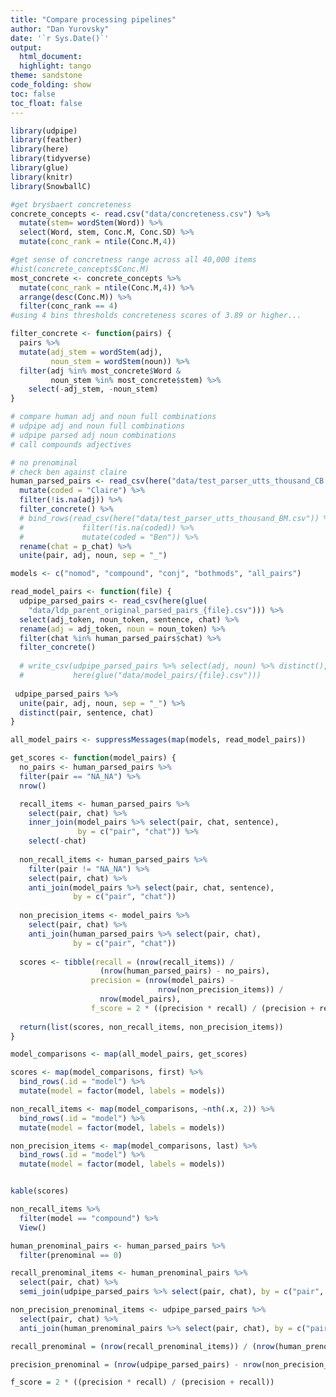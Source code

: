 ```yaml
---
title: "Compare processing pipelines"
author: "Dan Yurovsky"
date: '`r Sys.Date()`'
output:
  html_document:
  highlight: tango
theme: sandstone
code_folding: show
toc: false
toc_float: false
---
```

  
```r
library(udpipe)
library(feather)
library(here)
library(tidyverse)
library(glue)
library(knitr)
library(SnowballC)
```


```r
#get brysbaert concreteness
concrete_concepts <- read.csv("data/concreteness.csv") %>%
  mutate(stem= wordStem(Word)) %>%
  select(Word, stem, Conc.M, Conc.SD) %>%
  mutate(conc_rank = ntile(Conc.M,4))

#get sense of concretness range across all 40,000 items
#hist(concrete_concepts$Conc.M)
most_concrete <- concrete_concepts %>%
  mutate(conc_rank = ntile(Conc.M,4)) %>%
  arrange(desc(Conc.M)) %>%
  filter(conc_rank == 4)
#using 4 bins thresholds concreteness scores of 3.89 or higher...
```


```r
filter_concrete <- function(pairs) {
  pairs %>%
  mutate(adj_stem = wordStem(adj),
         noun_stem = wordStem(noun)) %>%
  filter(adj %in% most_concrete$Word &
         noun_stem %in% most_concrete$stem) %>%
    select(-adj_stem, -noun_stem)
}
```

```r
# compare human adj and noun full combinations
# udpipe adj and noun full combinations
# udpipe parsed adj noun combinations
# call compounds adjectives

# no prenominal
# check ben against claire
human_parsed_pairs <- read_csv(here("data/test_parser_utts_thousand_CB.csv")) %>%
  mutate(coded = "Claire") %>%
  filter(!is.na(adj)) %>%
  filter_concrete() %>%
  # bind_rows(read_csv(here("data/test_parser_utts_thousand_BM.csv")) %>%
  #             filter(!is.na(coded)) %>%
  #             mutate(coded = "Ben")) %>%
  rename(chat = p_chat) %>%
  unite(pair, adj, noun, sep = "_") 

models <- c("nomod", "compound", "conj", "bothmods", "all_pairs")

read_model_pairs <- function(file) {
  udpipe_parsed_pairs <- read_csv(here(glue(
    "data/ldp_parent_original_parsed_pairs_{file}.csv"))) %>%
  select(adj_token, noun_token, sentence, chat) %>%
  rename(adj = adj_token, noun = noun_token) %>%
  filter(chat %in% human_parsed_pairs$chat) %>%
  filter_concrete() 
  
  # write_csv(udpipe_parsed_pairs %>% select(adj, noun) %>% distinct(), 
  #           here(glue("data/model_pairs/{file}.csv")))
  
 udpipe_parsed_pairs %>%
  unite(pair, adj, noun, sep = "_") %>%
  distinct(pair, sentence, chat)
}

all_model_pairs <- suppressMessages(map(models, read_model_pairs))
```

```r
get_scores <- function(model_pairs) {
  no_pairs <- human_parsed_pairs %>% 
  filter(pair == "NA_NA") %>%
  nrow()

  recall_items <- human_parsed_pairs %>%
    select(pair, chat) %>%
    inner_join(model_pairs %>% select(pair, chat, sentence), 
               by = c("pair", "chat")) %>%
    select(-chat)
  
  non_recall_items <- human_parsed_pairs %>%
    filter(pair != "NA_NA") %>%
    select(pair, chat) %>%
    anti_join(model_pairs %>% select(pair, chat, sentence), 
              by = c("pair", "chat")) 
  
  non_precision_items <- model_pairs %>%
    select(pair, chat) %>%
    anti_join(human_parsed_pairs %>% select(pair, chat), 
              by = c("pair", "chat")) 
  
  scores <- tibble(recall = (nrow(recall_items)) / 
                    (nrow(human_parsed_pairs) - no_pairs),
                  precision = (nrow(model_pairs) - 
                                 nrow(non_precision_items)) /
                    nrow(model_pairs), 
                  f_score = 2 * ((precision * recall) / (precision + recall)))
  
  return(list(scores, non_recall_items, non_precision_items))
}

model_comparisons <- map(all_model_pairs, get_scores)

scores <- map(model_comparisons, first) %>%
  bind_rows(.id = "model") %>%
  mutate(model = factor(model, labels = models))

non_recall_items <- map(model_comparisons, ~nth(.x, 2)) %>%
  bind_rows(.id = "model") %>%
  mutate(model = factor(model, labels = models))

non_precision_items <- map(model_comparisons, last) %>%
  bind_rows(.id = "model") %>%
  mutate(model = factor(model, labels = models))


kable(scores)
```

```r
non_recall_items %>%
  filter(model == "compound") %>%
  View()
```


```r
human_prenominal_pairs <- human_parsed_pairs %>%
  filter(prenominal == 0)

recall_prenominal_items <- human_prenominal_pairs %>%
  select(pair, chat) %>%
  semi_join(udpipe_parsed_pairs %>% select(pair, chat), by = c("pair", "chat"))

non_precision_prenominal_items <- udpipe_parsed_pairs %>%
  select(pair, chat) %>%
  anti_join(human_prenominal_pairs %>% select(pair, chat), by = c("pair", "chat"))

recall_prenominal = (nrow(recall_prenominal_items)) / (nrow(human_prenominal_pairs))

precision_prenominal = (nrow(udpipe_parsed_pairs) - nrow(non_precision_prenominal_items)) / nrow(udpipe_parsed_pairs)

f_score = 2 * ((precision * recall) / (precision + recall))
```

